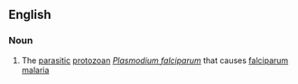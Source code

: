 ==English==

===Noun===
{{en-noun|-}}

# The [[parasitic]] [[protozoan]] ''[[Plasmodium falciparum]]'' that causes [[falciparum malaria]]